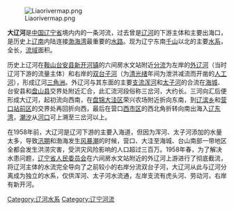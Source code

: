 
[[File:Liaorivermap.png|thumb]]

'''大辽河'''是[[中国|中国]][[辽宁省|辽宁省]]境内内的一条河流，过去曾是[[辽河|辽河]]的下游主体和主要出海口，是历史上[[辽南|辽南]]内陆连接[[渤海湾|渤海湾]]最重要的[[航道|水路]]。现为辽宁东南[[千山山脉|千山]]以北的主要[[水系|水系]]，全长{{convert|94|km|mi}}，[[流域|流域]]面积{{convert|1926|sqkm|sqmi}}。

历史上辽河在[[鞍山|鞍山]][[台安县|台安县]][[新开河镇|新开河镇]]的六间房水文站附近[[分流_(水文学)|分流]]为左岸的[[外辽河|外辽河]]（当时辽河下游的流量主体）和右岸的[[双台子河|双台子河]]（为[[清朝|清]][[光绪|光绪]]年间为泄洪减流而开凿的[[人工河|人工河]]），形成辽河[[三角洲|三角洲]]。外辽河与其东面的主要[[支流|支流]][[浑河|浑河]]和[[太子河|太子河]]的合流在[[海城市|海城]]、台安县和[[盘山县|盘山县]]交界处附近汇合，此汇流河段俗称三岔河，大约{{convert|1.5|km}}长。三河向汇后便形成大辽河，起初流向西南，在[[盘锦|盘锦]][[大洼区|大洼区]]荣兴农场附近折向东南，到[[辽东湾新区|辽滨乡]]和[[营口|营口]][[站前区|站前区]]的交界处再回折向西，最后在营口[[西市区|西市区]]的西北角折转向南出海入[[辽东湾|辽东湾]]，[[潮汐|潮汐]]从[[河口|河口]]可上溯至三岔河以上。

在1958年前，大辽河是辽河下游的主要入海道，但因为浑河、太子河添加的水量太多，导致[[汛期|汛期]]和渤海发生[[风暴潮|风暴潮]]的时候，营口、大洼至海城、台山南部一带地区全都会发生洪涝灾害，受洪灾风险影响的人口超过三百万。1958年春，为了解决水患问题，[[辽宁省人民委员会|辽宁省人民委员会]]在六间房水文站附近的外辽河上游进行了彻底截流，将辽河主体的水流完全导向了之前较小的右岸分流双台子河，大辽河从此与辽河分离成为独立的水系，仅供浑河、太子河水流通，左岸支流有虎头河、劳动河，右岸有新开河。


[[Category:辽河水系|Category:辽河水系]]
[[Category:辽宁河流|Category:辽宁河流]]